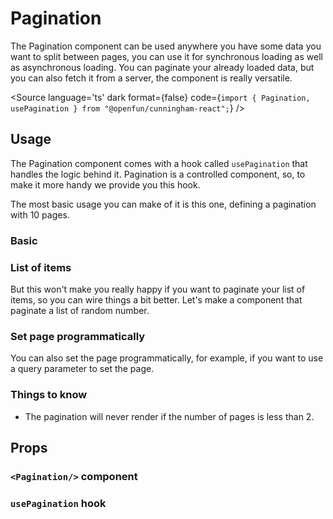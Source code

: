 
<Meta title="Components/Pagination/Doc" component={Pagination}/>

# Pagination

The Pagination component can be used anywhere you have some data you want to split between pages, you can use it
for synchronous loading as well as asynchronous loading. You can paginate your already loaded data, but you can also
fetch it from a server, the component is really versatile.


<Canvas sourceState="none">
  <Story id="components-pagination--basic"/>
</Canvas>

<Source
  language='ts'
  dark
  format={false}
  code={`import { Pagination, usePagination } from "@openfun/cunningham-react";`}
/>

## Usage

The Pagination component comes with a hook called `usePagination` that handles the logic behind it. Pagination is a
controlled component, so, to make it more handy we provide you this hook.

The most basic usage you can make of it is this one, defining a pagination with 10 pages.

### Basic

<Canvas sourceState="shown">
  <Story id="components-pagination--basic"/>
</Canvas>


### List of items

But this won't make you really happy if you want to paginate your list of items, so you can wire things a bit better.
Let's make a component that paginate a list of random number.

<Canvas sourceState="shown">
  <Story id="components-pagination--list"/>
</Canvas>

### Set page programmatically

You can also set the page programmatically, for example, if you want to use a query parameter to set the page.

<Canvas sourceState="shown">
  <Story id="components-pagination--force-page"/>
</Canvas>

### Things to know

- The pagination will never render if the number of pages is less than 2.

## Props

### `<Pagination/>` component

<ArgsTable of={Pagination} />

### `usePagination` hook

<ArgsTable of={usePagination} />